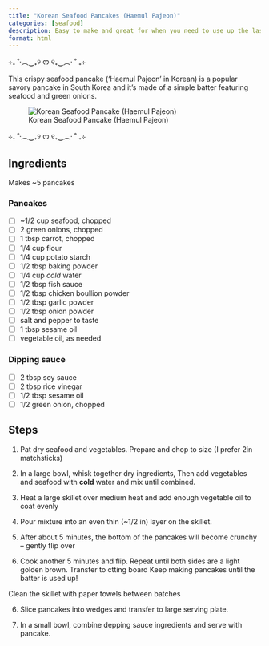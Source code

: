 ```yaml
---
title: "Korean Seafood Pancakes (Haemul Pajeon)"
categories: [seafood]
description: Easy to make and great for when you need to use up the last couple pieces of shrimp/seafood!
format: html
---
```


⊹₊ ˚‧︵‿₊୨ ᰔ ୧₊‿︵‧ ˚ ₊⊹

This crispy seafood pancake ('Haemul Pajeon' in Korean) is a popular savory pancake in South Korea and it's made of a simple batter featuring seafood and green onions.

![Korean Seafood Pancake (Haemul Pajeon)](https://christieathome.com/wp-content/uploads/2024/03/Korean-Seafood-Pancake19-768x1020.jpg){fig-align="center"}

⊹₊ ˚‧︵‿₊୨ ᰔ ୧₊‿︵‧ ˚ ₊⊹

## Ingredients
Makes ~5 pancakes

### Pancakes
-   [ ] ~1/2 cup seafood, chopped
-   [ ] 2 green onions, chopped
-   [ ] 1 tbsp carrot, chopped
-   [ ] 1/4 cup flour
-   [ ] 1/4 cup potato starch
-   [ ] 1/2 tbsp baking powder
-   [ ] 1/4 cup *cold* water
-   [ ] 1/2 tbsp fish sauce
-   [ ] 1/2 tbsp chicken boullion powder
-   [ ] 1/2 tbsp garlic powder
-   [ ] 1/2 tbsp onion powder
-   [ ] salt and pepper to taste
-   [ ] 1 tbsp sesame oil
-   [ ] vegetable oil, as needed

### Dipping sauce
-   [ ] 2 tbsp soy sauce
-   [ ] 2 tbsp rice vinegar
-   [ ] 1/2 tbsp sesame oil
-   [ ] 1/2 green onion, chopped

## Steps

1. Pat dry seafood and vegetables. Prepare and chop to size (I prefer 2in matchsticks) 

2. In a large bowl, whisk together dry ingredients, Then add vegetables and seafood with **cold** water and mix until combined.

2. Heat a large skillet over medium heat and add enough vegetable oil to coat evenly

3. Pour mixture into an even thin (~1/2 in) layer on the skillet.

4. After about 5 minutes, the bottom of the pancakes will become crunchy -- gently flip over

5. Cook another 5 minutes and flip. Repeat until both sides are a light golden brown. Transfer to ctting board Keep making pancakes until the batter is used up!

::: {.callout-note title="Tip"}
Clean the skillet with paper towels between batches
:::

6. Slice pancakes into wedges and transfer to large serving plate.

7. In a small bowl, combine depping sauce ingredients and serve with pancake.